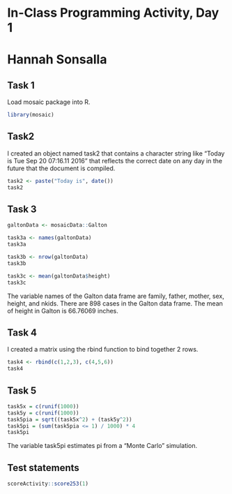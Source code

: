 # In-Class Programming Activity, Day 1

# Hannah Sonsalla

## Task 1

Load mosaic package into R.

```r
library(mosaic)
```

## Task2

I created an object named task2 that contains a character string like "Today is Tue Sep 20 07:16.11 2016" that reflects the correct date on any day in the future that the document is compiled.
```r
task2 <- paste("Today is", date()) 
task2
```


## Task 3


```r
galtonData <- mosaicData::Galton

task3a <- names(galtonData)
task3a

task3b <- nrow(galtonData)
task3b

task3c <- mean(galtonData$height)
task3c
```

The variable names of the Galton data frame are family, father, mother, sex, height, and nkids.  There are 898 cases in the Galton data frame.  The mean of height in Galton is 66.76069 inches.

## Task 4
I created a matrix using the rbind function to bind together 2 rows.
```r
task4 <- rbind(c(1,2,3), c(4,5,6))
task4
```

## Task 5
```r
task5x = c(runif(1000)) 
task5y = c(runif(1000))
task5pia = sqrt((task5x^2) + (task5y^2))
task5pi = (sum(task5pia <= 1) / 1000) * 4
task5pi
```

The variable task5pi estimates pi from a "Monte Carlo" simulation.



## Test statements

```r
scoreActivity::score253(1)
```